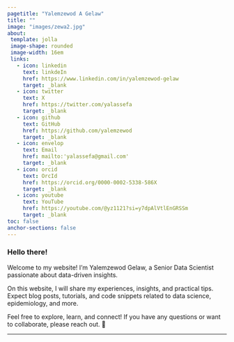---
pagetitle: "Yalemzewod A Gelaw"
title: ""
image: "images/zewa2.jpg"
about: 
 template: jolla
 image-shape: rounded
 image-width: 16em
 links: 
   - icon: linkedin
     text: linkdeIn
     href: https://www.linkedin.com/in/yalemzewod-gelaw
     target: _blank
   - icon: twitter
     text: X
     href: https://twitter.com/yalassefa
     target: _blank
   - icon: github
     text: GitHub
     href: https://github.com/yalemzewod
     target: _blank
   - icon: envelop
     text: Email
     href: mailto:'yalassefa@gmail.com'
     target: _blank
   - icon: orcid
     text: OrcId
     href: https://orcid.org/0000-0002-5338-586X
     target: _blank
   - icon: youtube
     text: YouTube
     href: https://youtube.com/@yz1121?si=y7dpAlVtlEnGRSSm
     target: _blank
toc: false
anchor-sections: false
---

### Hello there!

<p class="topbr">

Welcome to my website! I’m Yalemzewod Gelaw, a Senior Data Scientist passionate about data-driven insights. 

On this website, I will share my experiences, insights, and practical tips. Expect blog posts, tutorials, and code snippets related to data science, epidemiology, and more.

Feel free to explore, learn, and connect! If you have any questions or want to collaborate, please reach out. 🌟

</p>

------------------------------------------------------------------------


